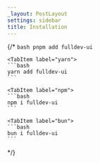```yaml
---
_layout: PostLayout
settings: sidebar
title: Installation
---
```


{/* <Tabs>
  <TabItem label="pnpm">
    ```bash
    pnpm add fulldev-ui
    ```

  </TabItem>

    <TabItem label="yarn">
    ```bash
    yarn add fulldev-ui
    ```

  </TabItem>

    <TabItem label="npm">
    ```bash
    npm i fulldev-ui
    ```

  </TabItem>

    <TabItem label="bun">
    ```bash
    bun i fulldev-ui
    ```

  </TabItem>
</Tabs> */}

